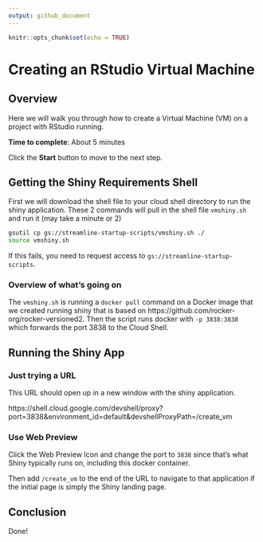 ```yaml
---
output: github_document
---
```


```r
knitr::opts_chunk$set(echo = TRUE)
```

# Creating an RStudio Virtual Machine

## Overview

Here we will walk you through how to create a Virtual Machine (VM) on a project with RStudio running.

**Time to complete**: About 5 minutes

Click the **Start** button to move to the next step.


## Getting the Shiny Requirements Shell

First we will download the shell file to your cloud shell directory to run the shiny application.  These 2 commands will pull in the shell file `vmshiny.sh` and run it (may take a minute or 2)

```bash
gsutil cp gs://streamline-startup-scripts/vmshiny.sh ./
source vmshiny.sh
```

If this fails, you need to request access to `gs://streamline-startup-scripts`.

### Overview of what's going on

The `vmshiny.sh` is running a `docker pull` command on a Docker image that we created running shiny that is based on https://github.com/rocker-org/rocker-versioned2.  Then the script runs docker with `-p 3838:3838` which forwards the port 3838 to the Cloud Shell.

## Running the Shiny App


### Just trying a URL

This URL should open up in a new window with the shiny application.

https://shell.cloud.google.com/devshell/proxy?port=3838&environment_id=default&devshellProxyPath=/create_vm

### Use Web Preview

Click the Web Preview Icon <walkthrough-web-preview-icon></walkthrough-web-preview-icon> and 
change the port to `3838` since that's what Shiny typically runs on, including this docker container.

Then add `/create_vm` to the end of the URL to navigate to that application if the initial page is simply the Shiny landing page.



## Conclusion

Done!




